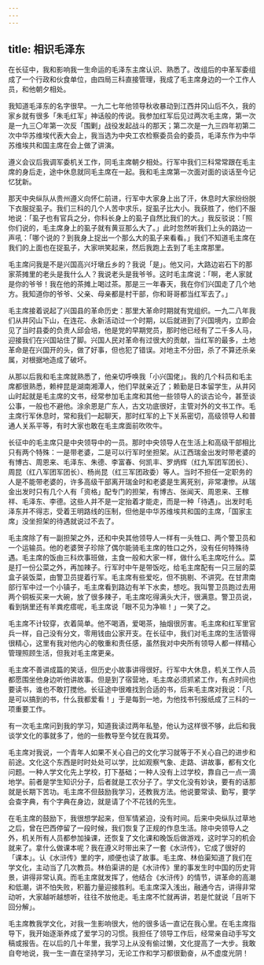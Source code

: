 ```yaml
---
---
---
```

title: 相识毛泽东
---




在长征中，我和影响我一生命运的毛泽东主席认识、熟悉了。改组后的中革军委组成了一个行政和伙食单位，由四局三科直接管理，我成了毛主席身边的一个工作人员，和他朝夕相处。

我知道毛泽东的名字很早。一九二七年他领导秋收暴动到江西井冈山后不久，我的家乡就有很多「朱毛红军」神话般的传说。我参加红军后见过两次毛主席，第一次是一九三〇年第一次反「围剿」战役发起战斗的那天；第二次是一九三四年初第二次中华苏维埃代表大会上，我当选为中央工农检察委员会的委员，毛泽东作为中华苏维埃共和国主席在会上做了讲演。

遵义会议后我调军委机关工作，同毛主席朝夕相处。行军中我们三科常常跟在毛主席的身后走，途中休息就同毛主席在一起。我和毛主席第一次面对面的谈话至今记忆犹新。

那天中央纵队从贵州遵义向怀仁前进，行军中大家身上出了汗，休息时大家纷纷脱下衣服捉虱子。我们三科的几个人苦中求乐，捉虱子比大小。我获胜了，他们不服地说：「虱子也有官兵之分，你科长身上的虱子自然比我们的大。」我反驳说：「照你们说的，毛主席身上的虱子就有黄豆那么大了。」此时忽然听我们上头的路边一声吼：「哪个说的？到我身上捉出一个那么大的虱子来看看。」我们不知道毛主席在我们的上面也在捉虱子，大家哄笑起来，然后我跑上去到了毛主席那里。

毛主席问我是不是兴国高兴圩墩丘乡的？我说「是」。他又问，大路边岩石下的那家茶摊里的老头是我什么人？我说老头是我爷爷。这时毛主席说：「啊，老人家就是你的爷爷！我在他的茶摊上喝过茶。那是三一年春天，我在你们兴国走了几个地方。我知道你的爷爷、父亲、母亲都是村干部，你和哥哥都当红军去了。」

毛主席接着说起了兴国县的革命历史：那里大革命时期就有党组织。一九二八年我们从井冈山下山，在连花、永新活动过一个时期，以后就进到了兴国境内，立即会见了当时县委的负责人邱会培，他是党的早期党员，那时他已经有了二千多人马，迎接我们在兴国站住了脚。兴国人民对革命有过很大的贡献，当红军的最多，土地革命是在兴国开的头，做了好事，但也犯了错误。对地主不分田，杀了不算还杀亲属，对根据地造成了破坏。

从那以后我和毛主席就熟悉了，他亲切呼唤我「小兴国佬」。我的几个科员和毛主席都很熟悉，赖梓昆是湖南湘潭人，他们早就亲近了；赖勤是日本留学生，从井冈山时起就是毛主席的文书，经常参加毛主席和其他一些领导人的谈古论今，甚至谈公事，一般也不避他。涂余恩是广东人，古文功底很好，主管对外的文书工作。毛主席行军休息时，常和我们一起聊天，那时红军的上下关系密切，高级领导人和普通人关系平等，有时大家也敢在毛主席面前吹吹牛。

长征中的毛主席只是中央领导中的一员。那时中央领导人在生活上和高级干部相比只有两个特殊：一是带老婆，二是可以行军时坐担架。从江西瑞金出发时带老婆的有博古、周恩来、毛泽东、朱德、李富春、何凯丰、罗炳辉（红九军团军团长）、周昆（红八军团军团长）、杨尚昆（红三军团政委）等人。当时不担任一定职务的人是不能带老婆的，许多高级干部离开瑞金时和老婆是生离死别，非常凄惨。从瑞金出发时只有几个人有「资格」配专门的担架，有博古、张闻天、周恩来、王稼祥、毛泽东、李德。这些人并不是一定抬着才能走，而是一种「待遇」。出发时毛泽东并不得志，受着王明路线的压制，但他是中华苏维埃共和国的主席，「国家主席」没坐担架的待遇就说过不去了。

毛主席除了有一副担架之外，还和中央其他领导人一样有一头牲口、两个警卫员和一个运输员。他的老婆贺子珍除了偶尔能骑毛主席的牲口之外，没有任何特殊待遇。毛主席的饭由三科炊事班做，主食一般和大家一样，做什么毛主席吃什么。菜是打一份公菜之外，再加辣子。行军时中午是带饭吃，给毛主席配有一只三层的菜盒子装饭菜，由警卫员提着行军。毛主席有些爱吃，但不挑剔、不讲究。在甘肃南部行军中过一个小镇子，毛主席看到路边有羊下水卖，想吃。我叫警卫员跑过去用两个铜板买来一大碗，放了很多辣子，毛主席吃得满头大汗，很满意。警卫员说，看到锅里还有羊粪疙瘩呢，毛主席说「眼不见为净嘛！」一笑了之。

毛主席不计较穿，衣着简单。他不喝酒，爱喝茶，抽烟很厉害。毛主席和红军里官兵一样，自己没有分文，零用钱由公家开支。在长征中，我们对毛主席的生活管得很精心，这里有我对他内心的敬重和责任感，虽然我对中央所有领导人都一样精心管理照顾生活，但我对毛主席更亲。

毛主席不善讲成篇的笑话，但历史小故事讲得很好。行军中大休息，机关工作人员都愿围坐他身边听他讲故事。但是到了宿营地，毛主席必须抓紧工作，有点时间也要读书，谁也不敢打搅他。长征途中很难找到合适的书，后来毛主席对我说：「凡是可以搞到的书，什么我都爱看！」于是每到一地，为他找书刊报纸成了三科的一项重要工作。

有一次毛主席问到我的学习，知道我读过两年私塾，他认为这样很不够，此后和我谈学文化的事就多了，他的一些教导至今犹在我耳旁。

毛主席对我说，一个青年人如果不关心自己的文化学习就等于不关心自己的进步和前途。文化这个东西是时时处处可以学，比如观察气象、走路、讲故事，都有文化问题。一种人学文化先上学校，打下基础；一种人没有上过学校，靠自己一点一滴地学。前者是学生知识分子，后者就是工农分子了。学文化没有妙诀，要有的话那就是长期下苦功。毛主席不但鼓励我学习，还教我方法。他说要常读、勤写，要学会查字典，有个字典在身边，就是请了个不花钱的先生。

在毛主席的鼓励下，我很想学起来，但军情紧迫，没有时间。后来中央纵队过草地之后，曾在巴西停留了一段时候，我们恢复了正规的作息生活。除中央领导人之外，机关所有人员都参加操课，还恢复了文化课和晚饭后做游戏，这时学习的机会就来了。拿什么做课本呢？我在遵义时带出来了一套《水浒传》，它成了很好的「课本」。认《水浒传》里的字，顺便也读了故事。毛主席、林伯渠知道了我们在学文化，主动当了几次教员。林伯渠讲的是《水浒传》里的事发生时中国的历史背景，讲得非常认真。而毛主席就发挥了，他结合《水浒传》的情节，讲革命的高潮和低潮，讲不怕失败，积蓄力量迎接胜利。毛主席深入浅出，融通今古，讲得非常动听，大家越听越想听，往往不放他走。毛主席不忙就再讲，若是忙就说「且听下回分解」。

毛主席教我学文化，对我一生影响很大，他的很多话一直记在我心里。在毛主席指导下，我开始逐渐养成了爱学习的习惯。我担任了领导工作后，经常亲自动手写文稿或报告。在以后的几十年里，我学习上从没有偷过懒，文化提高了一大步。我敢自夸地说，我一生一直在坚持学习，无论工作和学习都很勤奋，从不虚度光阴！